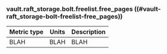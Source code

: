 ### vault.raft_storage.bolt.freelist.free_pages ((#vault-raft_storage-bolt-freelist-free_pages))

Metric type | Units | Description
----------- | ----- | -----------
BLAH     | BLAH    | BLAH